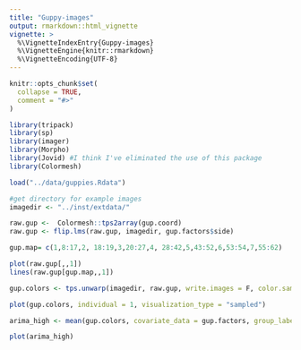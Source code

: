 ```yaml
---
title: "Guppy-images"
output: rmarkdown::html_vignette
vignette: >
  %\VignetteIndexEntry{Guppy-images}
  %\VignetteEngine{knitr::rmarkdown}
  %\VignetteEncoding{UTF-8}
---
```


```r
knitr::opts_chunk$set(
  collapse = TRUE,
  comment = "#>"
)
```

```r
library(tripack)
library(sp)
library(imager)
library(Morpho)
library(Jovid) #I think I've eliminated the use of this package
library(Colormesh)

load("../data/guppies.Rdata")

#get directory for example images
imagedir <- "../inst/extdata/"

```

```r

raw.gup <-  Colormesh::tps2array(gup.coord)
raw.gup <- flip.lms(raw.gup, imagedir, gup.factors$side)

```

```r

gup.map= c(1,8:17,2, 18:19,3,20:27,4, 28:42,5,43:52,6,53:54,7,55:62)

plot(raw.gup[,,1])
lines(raw.gup[gup.map,,1])

```

```r

gup.colors <- tps.unwarp(imagedir, raw.gup, write.images = F, color.sampling = T, point.map = gup.map, calib.file = calibfile)

plot(gup.colors, individual = 1, visualization_type = "sampled")

```

```r

arima_high <- mean(gup.colors, covariate_data = gup.factors, group_labels = c("arima", "high"))

plot(arima_high)


```












